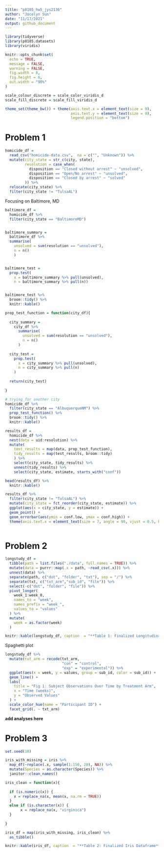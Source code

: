 ```yaml
---
title: "p8105_hw5_jys2136"
author: "Jocelyn Sun"
date: "11/17/2021"
output: github_document
---
```


```r

library(tidyverse)
library(p8105.datasets)
library(viridis)

knitr::opts_chunk$set(
  echo = TRUE,
  message = FALSE,
  warning = FALSE,
  fig.width = 8,
  fig.height = 6,
  out.width = "90%"
)

scale_colour_discrete = scale_color_viridis_d
scale_fill_discrete = scale_fill_viridis_d

theme_set(theme_bw()) + theme(axis.text.x = element_text(size = 9),
                              axis.text.y = element_text(size = 9),
                              legend.position = "bottom")

```

# Problem 1

```r

homicide_df = 
  read_csv("homicide-data.csv",  na = c("", "Unknown")) %>% 
  mutate(city_state = str_c(city, state),
         resolution = case_when(
           disposition == "Closed without arrest" ~ "unsolved",
           disposition == "Open/No arrest" ~ "unsolved",
           disposition == "Closed by arrest" ~ "solved"
         )) %>% 
  relocate(city_state) %>%
  filter(city_state != "TulsaAL")

```

Focusing on Baltimore, MD
```r

baltimore_df = 
  homicide_df %>% 
  filter(city_state == "BaltimoreMD")


baltimore_summary =
  baltimore_df %>% 
  summarise(
    unsolved = sum(resolution == "unsolved"),
    n = n()
    )


baltimore_test = 
  prop.test(
    x = baltimore_summary %>% pull(unsolved),
    n = baltimore_summary %>% pull(n))


baltimore_test %>% 
  broom::tidy() %>% 
  knitr::kable()

```


```r

prop_test_function = function(city_df){
  
  city_summary = 
    city_df %>% 
      summarise(
        unsolved = sum(resolution == "unsolved"),
        n = n()
      )
  
  city_test = 
    prop.test(
      x = city_summary %>% pull(unsolved),
      n = city_summary %>% pull(n)
    )
  
  return(city_test)
  
}

# trying for another city 
homicide_df %>% 
  filter(city_state == "AlbuquerqueNM") %>% 
  prop_test_function() %>% 
  broom::tidy() %>% 
  knitr::kable()

```


```r

results_df = 
  homicide_df %>%
  nest(data = uid:resolution) %>%
  mutate(
    test_results = map(data, prop_test_function),
    tidy_results = map(test_results, broom::tidy)
    ) %>% 
    select(city_state, tidy_results) %>% 
    unnest(tidy_results) %>% 
    select(city_state, estimate, starts_with("conf"))

head(results_df) %>% 
  knitr::kable()

```


```r

results_df %>% 
  filter(city_state != "TulsaAL") %>% 
  mutate(city_state = fct_reorder(city_state, estimate)) %>% 
  ggplot(aes(x = city_state, y = estimate)) +
  geom_point() +
  geom_errorbar(aes(ymin = conf.low, ymax = conf.high)) +  
  theme(axis.text.x = element_text(size = 7, angle = 90, vjust = 0.5, hjust = 1))
  
``` 

# Problem 2

```r

longstudy_df = 
  tibble(path = list.files("./data", full.names = TRUE)) %>% 
  mutate(data = purrr::map(.x = path, ~read_csv(.x))) %>% 
  unnest(data) %>%
  separate(path, c("dot", "folder", "txt"), sep = "/") %>%
  separate(txt, c("txt_arm","sub_id", "file")) %>%
  select(-c("dot", "folder", "file")) %>%
  pivot_longer(
    week_1:week_8, 
    names_to = "week", 
    names_prefix = "week_",
    values_to = "values"
  ) %>%
  mutate(
    week = as.factor(week)
  )

knitr::kable(longstudy_df, caption  = "**Table 1: Finalized Longitudinal Study Dataframe**")

```

Spaghetti plot

```r

longstudy_df %>% 
  mutate(txt_arm = recode(txt_arm, 
                          "con" = "control",
                          "exp" = "experimental")) %>%
  ggplot(aes(x = week, y = values, group = sub_id, color = sub_id)) + 
  geom_line() + 
  labs(
    title = "Fig 1: Subject Observations Over Time by Treatment Arm",
    x = "Time (weeks)",
    y = "Observed Values"
  ) + 
  scale_color_hue(name = "Participant ID") +
  facet_grid(. ~ txt_arm)

```

**add analyses here**

# Problem 3

```r

set.seed(10)

iris_with_missing = iris %>% 
  map_df(~replace(.x, sample(1:150, 20), NA)) %>%
  mutate(Species = as.character(Species)) %>%
  janitor::clean_names()

```


```r

iris_clean = function(x){
    
  if (is.numeric(x)) {
    x = replace_na(x, mean(x, na.rm = TRUE))
  } 
  else if (is.character(x)) {
       x = replace_na(x, "virginica")
  }
  
}

iris_df = map(iris_with_missing, iris_clean) %>% 
  as_tibble() 

knitr::kable(iris_df, caption  = "**Table 2: Finalized Iris Dataframe**")

```




